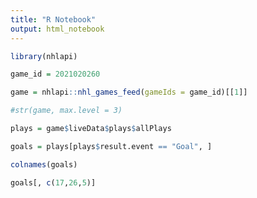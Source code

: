 ```yaml
---
title: "R Notebook"
output: html_notebook
---
```

```r
library(nhlapi)

```

```r
game_id = 2021020260
```

```r
game = nhlapi::nhl_games_feed(gameIds = game_id)[[1]]

#str(game, max.level = 3)

```

```r
plays = game$liveData$plays$allPlays

goals = plays[plays$result.event == "Goal", ]

colnames(goals)

goals[, c(17,26,5)]
```

